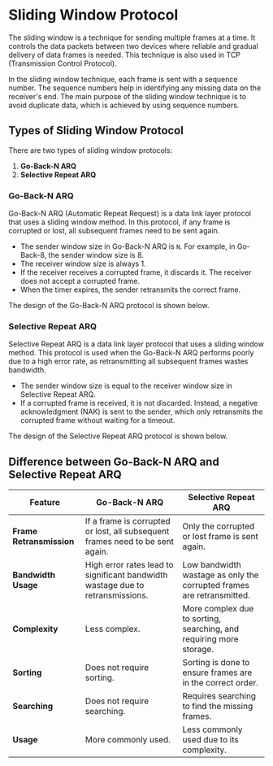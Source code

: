 # Sliding Window Protocol

The sliding window is a technique for sending multiple frames at a time. It controls the data packets between two devices where reliable and gradual delivery of data frames is needed. This technique is also used in TCP (Transmission Control Protocol).

In the sliding window technique, each frame is sent with a sequence number. The sequence numbers help in identifying any missing data on the receiver's end. The main purpose of the sliding window technique is to avoid duplicate data, which is achieved by using sequence numbers.

## Types of Sliding Window Protocol

There are two types of sliding window protocols:

1. **Go-Back-N ARQ**
2. **Selective Repeat ARQ**

### Go-Back-N ARQ

Go-Back-N ARQ (Automatic Repeat Request) is a data link layer protocol that uses a sliding window method. In this protocol, if any frame is corrupted or lost, all subsequent frames need to be sent again.

- The sender window size in Go-Back-N ARQ is `N`. For example, in Go-Back-8, the sender window size is 8.
- The receiver window size is always 1.
- If the receiver receives a corrupted frame, it discards it. The receiver does not accept a corrupted frame. 
- When the timer expires, the sender retransmits the correct frame.

The design of the Go-Back-N ARQ protocol is shown below.

### Selective Repeat ARQ

Selective Repeat ARQ is a data link layer protocol that uses a sliding window method. This protocol is used when the Go-Back-N ARQ performs poorly due to a high error rate, as retransmitting all subsequent frames wastes bandwidth.

- The sender window size is equal to the receiver window size in Selective Repeat ARQ.
- If a corrupted frame is received, it is not discarded. Instead, a negative acknowledgment (NAK) is sent to the sender, which only retransmits the corrupted frame without waiting for a timeout.

The design of the Selective Repeat ARQ protocol is shown below.

## Difference between Go-Back-N ARQ and Selective Repeat ARQ

| **Feature**                  | **Go-Back-N ARQ**                                     | **Selective Repeat ARQ**                                |
|------------------------------|-------------------------------------------------------|---------------------------------------------------------|
| **Frame Retransmission**      | If a frame is corrupted or lost, all subsequent frames need to be sent again. | Only the corrupted or lost frame is sent again.         |
| **Bandwidth Usage**           | High error rates lead to significant bandwidth wastage due to retransmissions. | Low bandwidth wastage as only the corrupted frames are retransmitted. |
| **Complexity**                 | Less complex.                                         | More complex due to sorting, searching, and requiring more storage. |
| **Sorting**                    | Does not require sorting.                            | Sorting is done to ensure frames are in the correct order. |
| **Searching**                  | Does not require searching.                          | Requires searching to find the missing frames.          |
| **Usage**                      | More commonly used.                                  | Less commonly used due to its complexity.               |
